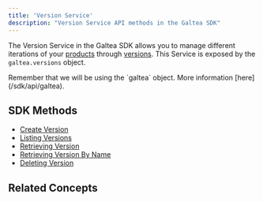 ```yaml
---
title: 'Version Service'
description: "Version Service API methods in the Galtea SDK"
---
```



The Version Service in the Galtea SDK allows you to manage different iterations of your [products](/concepts/product) through [versions](/concepts/product/version).
This Service is exposed by the `galtea.versions` object.

<Info>
  Remember that we will be using the `galtea` object. More information [here](/sdk/api/galtea).
</Info>

## SDK Methods
- [Create Version](/sdk/api/version/create)
- [Listing Versions](/sdk/api/version/list)
- [Retrieving Version](/sdk/api/version/get)
- [Retrieving Version By Name](/sdk/api/version/get-by-name)
- [Deleting Version](/sdk/api/version/delete)

## Related Concepts

<VersionCard />